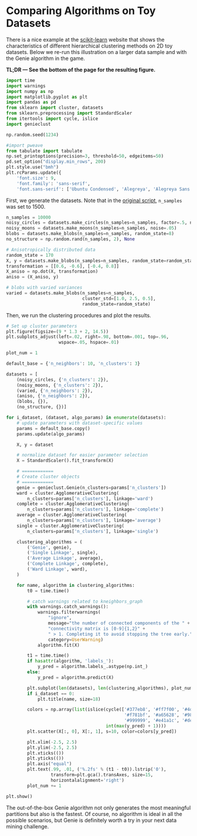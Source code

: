 # Comparing Algorithms on Toy Datasets

There is a nice example at the
[scikit-learn](https://scikit-learn.org/stable/auto_examples/cluster/plot_linkage_comparison.html)
website that shows the characteristics of different hierarchical
clustering methods on 2D toy datasets. Below we re-run this illustration
on a larger data sample and with the Genie algorithm in the game.

**TL;DR — See the bottom of the page for the resulting figure.**




```python
import time
import warnings
import numpy as np
import matplotlib.pyplot as plt
import pandas as pd
from sklearn import cluster, datasets
from sklearn.preprocessing import StandardScaler
from itertools import cycle, islice
import genieclust

np.random.seed(1234)
```


```python
#import pweave
from tabulate import tabulate
np.set_printoptions(precision=3, threshold=50, edgeitems=50)
pd.set_option("display.min_rows", 200)
plt.style.use("bmh")
plt.rcParams.update({
    'font.size': 9,
    'font.family': 'sans-serif',
    'font.sans-serif': ['Ubuntu Condensed', 'Alegreya', 'Alegreya Sans']})
```


First, we generate the datasets. Note that in the
[original script](https://scikit-learn.org/stable/auto_examples/cluster/plot_linkage_comparison.html),
`n_samples` was set to 1500.

```python
n_samples = 10000
noisy_circles = datasets.make_circles(n_samples=n_samples, factor=.5, noise=.05)
noisy_moons = datasets.make_moons(n_samples=n_samples, noise=.05)
blobs = datasets.make_blobs(n_samples=n_samples, random_state=8)
no_structure = np.random.rand(n_samples, 2), None

# Anisotropically distributed data
random_state = 170
X, y = datasets.make_blobs(n_samples=n_samples, random_state=random_state)
transformation = [[0.6, -0.6], [-0.4, 0.8]]
X_aniso = np.dot(X, transformation)
aniso = (X_aniso, y)

# blobs with varied variances
varied = datasets.make_blobs(n_samples=n_samples,
                             cluster_std=[1.0, 2.5, 0.5],
                             random_state=random_state)
```

Then, we run the clustering procedures and plot the results.

```python
# Set up cluster parameters
plt.figure(figsize=(9 * 1.3 + 2, 14.5))
plt.subplots_adjust(left=.02, right=.98, bottom=.001, top=.96,
                    wspace=.05, hspace=.01)

plot_num = 1

default_base = {'n_neighbors': 10, 'n_clusters': 3}

datasets = [
    (noisy_circles, {'n_clusters': 2}),
    (noisy_moons, {'n_clusters': 2}),
    (varied, {'n_neighbors': 2}),
    (aniso, {'n_neighbors': 2}),
    (blobs, {}),
    (no_structure, {})]

for i_dataset, (dataset, algo_params) in enumerate(datasets):
    # update parameters with dataset-specific values
    params = default_base.copy()
    params.update(algo_params)

    X, y = dataset

    # normalize dataset for easier parameter selection
    X = StandardScaler().fit_transform(X)

    # ============
    # Create cluster objects
    # ============
    genie = genieclust.Genie(n_clusters=params['n_clusters'])
    ward = cluster.AgglomerativeClustering(
        n_clusters=params['n_clusters'], linkage='ward')
    complete = cluster.AgglomerativeClustering(
        n_clusters=params['n_clusters'], linkage='complete')
    average = cluster.AgglomerativeClustering(
        n_clusters=params['n_clusters'], linkage='average')
    single = cluster.AgglomerativeClustering(
        n_clusters=params['n_clusters'], linkage='single')

    clustering_algorithms = (
        ('Genie', genie),
        ('Single Linkage', single),
        ('Average Linkage', average),
        ('Complete Linkage', complete),
        ('Ward Linkage', ward),
    )

    for name, algorithm in clustering_algorithms:
        t0 = time.time()

        # catch warnings related to kneighbors_graph
        with warnings.catch_warnings():
            warnings.filterwarnings(
                "ignore",
                message="the number of connected components of the " +
                "connectivity matrix is [0-9]{1,2}" +
                " > 1. Completing it to avoid stopping the tree early.",
                category=UserWarning)
            algorithm.fit(X)

        t1 = time.time()
        if hasattr(algorithm, 'labels_'):
            y_pred = algorithm.labels_.astype(np.int_)
        else:
            y_pred = algorithm.predict(X)

        plt.subplot(len(datasets), len(clustering_algorithms), plot_num)
        if i_dataset == 0:
            plt.title(name, size=18)

        colors = np.array(list(islice(cycle(['#377eb8', '#ff7f00', '#4daf4a',
                                             '#f781bf', '#a65628', '#984ea3',
                                             '#999999', '#e41a1c', '#dede00']),
                                      int(max(y_pred) + 1))))
        plt.scatter(X[:, 0], X[:, 1], s=10, color=colors[y_pred])

        plt.xlim(-2.5, 2.5)
        plt.ylim(-2.5, 2.5)
        plt.xticks(())
        plt.yticks(())
        plt.axis("equal")
        plt.text(.99, .01, ('%.2fs' % (t1 - t0)).lstrip('0'),
                 transform=plt.gca().transAxes, size=15,
                 horizontalalignment='right')
        plot_num += 1

plt.show()
```

The out-of-the-box Genie algorithm not only generates the most
meaningful partitions but also is the fastest.
Of course, no algorithm is ideal in all the possible scenarios,
but Genie is definitely worth a try in your next data mining challenge.
